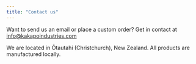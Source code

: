 ```yaml
---
title: "Contact us"
---
```


Want to send us an email or place a custom order? Get in contact at <a href="mailto:info@kakapoindustries.com">info@kakapoindustries.com</a>

We are located in Ōtautahi (Christchurch), New Zealand. All products are manufactured locally. 
